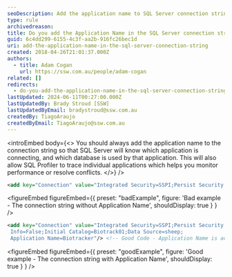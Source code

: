 ```yaml
---
seoDescription: Add the application name to SQL Server connection strings to improve performance monitoring and troubleshooting
type: rule
archivedreason:
title: Do you add the Application Name in the SQL Server connection string?
guid: 6c4dd299-6155-4c3f-aa2b-916fc26bec1d
uri: add-the-application-name-in-the-sql-server-connection-string
created: 2018-04-26T21:01:37.000Z
authors:
  - title: Adam Cogan
    url: https://ssw.com.au/people/adam-cogan
related: []
redirects:
  - do-you-add-the-application-name-in-the-sql-server-connection-string
lastUpdated: 2024-06-11T00:27:00.000Z
lastUpdatedBy: Brady Stroud [SSW]
lastUpdatedByEmail: bradystroud@ssw.com.au
createdBy: TiagoAraujo
createdByEmail: TiagoAraujo@ssw.com.au
---
```


<introEmbed
  body={<>
You should always add the application name to the connection string so that SQL Server will know which application is connecting, and which database is used by that application. This will also allow SQL Profiler to trace individual applications which helps you monitor performance or resolve conflicts.
  </>}
/>
```xml
<add key="Connection" value="Integrated Security=SSPI;Persist Security Info=False;Initial Catalog=Biotrack01;Data Source=sheep;"/>
```

<figureEmbed figureEmbed={{
  preset: "badExample",
  figure: 'Bad example - The connection string without Application Name',
  shouldDisplay: true
} } />


```xml
<add key="Connection" value="Integrated Security=SSPI;Persist Security
 Info=False;Initial Catalog=Biotrack01;Data Source=sheep;
 Application Name=Biotracker"/> <!-- Good Code - Application Name is added in the connection string. -->
```

<figureEmbed figureEmbed={{
  preset: "goodExample",
  figure: 'Good example - The connection string with Application Name',
  shouldDisplay: true
} } />
